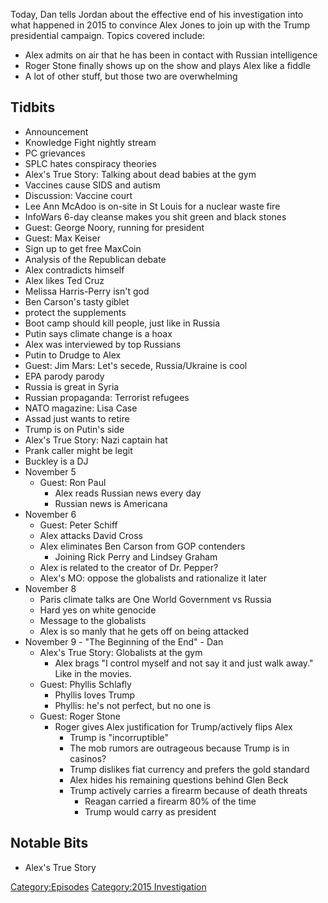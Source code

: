 {{DEFAULTSORT:
    #_EPISODE_0082:Oct. 27-Nov. 9, 2015
}}{{Episode
    | title             = Oct. 27-Nov. 9, 2015
    | caption           = [https://knowledgefight.libsyn.com/knowledge-fight-oct-27-nov-9-2015 Listen to this episode on Libsyn]
    | episodeNumber     = 82
    | length            = 03:09:24
    | airDate           = September 11, 2017
    | coverageStartDate = October 27, 2015
    | coverageEndDate   = November 9, 2015
    | episodeType       = [[:Category:2015 Investigation|2015 Investigation]]
    | appearance        = [[Lee Ann McAdoo]], [[George Noory]], [[Max Keiser]], [[Ted Cruz]], [[Mellisa Harris Perry]], [[Ben Carson]], [[Roger Stone]], [[Steve Pieczenek]], [[Phyllis Schlafly]], [[45 group]], [[Donald Trump]], [[Vladimir Putin]], [[Jim Mars]], [[Lisa Case]], [[Buckley]], [[Ron Paul]]
    | previousEpisode   = [[81: September 6-7, 2017]]
    | nextEpisode       = [[83: November 10-12, 2015]]
}}

{{Stub}}

Today, Dan tells Jordan about the effective end of his investigation into what happened in 2015 to convince Alex Jones to join up with the Trump presidential campaign. Topics covered include:

*Alex admits on air that he has been in contact with Russian intelligence
*Roger Stone finally shows up on the show and plays Alex like a fiddle
*A lot of other stuff, but those two are overwhelming

==Tidbits==

*Announcement
*Knowledge Fight nightly stream
*PC grievances
*SPLC hates conspiracy theories
*Alex's True Story: Talking about dead babies at the gym
*Vaccines cause SIDS and autism
*Discussion: Vaccine court
*Lee Ann McAdoo is on-site in St Louis for a nuclear waste fire
*InfoWars 6-day cleanse makes you shit green and black stones
*Guest: George Noory, running for president
*Guest: Max Keiser
*Sign up to get free MaxCoin
*Analysis of the Republican debate
*Alex contradicts himself
*Alex likes Ted Cruz
*Melissa Harris-Perry isn't god
*Ben Carson's tasty giblet
*protect the supplements
*Boot camp should kill people, just like in Russia
*Putin says climate change is a hoax
*Alex was interviewed by top Russians
*Putin to Drudge to Alex
*Guest: Jim Mars: Let's secede, Russia/Ukraine is cool
*EPA parody parody
*Russia is great in Syria
*Russian propaganda: Terrorist refugees
*NATO magazine: Lisa Case
*Assad just wants to retire
*Trump is on Putin's side
*Alex's True Story: Nazi captain hat
*Prank caller might be legit
*Buckley is a DJ
*November 5
**Guest: Ron Paul
***Alex reads Russian news every day
***Russian news is Americana
*November 6
**Guest: Peter Schiff
**Alex attacks David Cross
**Alex eliminates Ben Carson from GOP contenders
***Joining Rick Perry and Lindsey Graham
**Alex is related to the creator of Dr. Pepper?
**Alex's MO: oppose the globalists and rationalize it later
*November 8
**Paris climate talks are One World Government vs Russia
**Hard yes on white genocide
**Message to the globalists
**Alex is so manly that he gets off on being attacked
*November 9 - "The Beginning of the End" - Dan
**Alex's True Story: Globalists at the gym
***Alex brags "I control myself and not say it and just walk away." Like in the movies.
**Guest: Phyllis Schlafly
***Phyllis loves Trump
***Phyllis: he's not perfect, but no one is
**Guest: Roger Stone
***Roger gives Alex justification for Trump/actively flips Alex
****Trump is "incorruptible"
****The mob rumors are outrageous because Trump is in casinos?
****Trump dislikes fiat currency and prefers the gold standard
****Alex hides his remaining questions behind Glen Beck
****Trump actively carries a firearm because of death threats
*****Reagan carried a firearm 80% of the time
*****Trump would carry as president

==Notable Bits==

*Alex's True Story

[[Category:Episodes]]
[[Category:2015 Investigation]]
